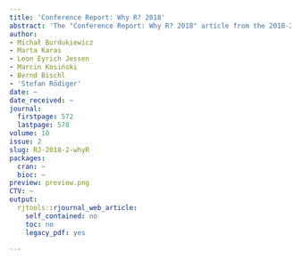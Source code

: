 ```yaml
---
title: 'Conference Report: Why R? 2018'
abstract: 'The "Conference Report: Why R? 2018" article from the 2018-2 issue.'
author:
- Michał Burdukiewicz
- Marta Karas
- Leon Eyrich Jessen
- Marcin Kosiński
- Bernd Bischl
- 'Stefan Rödiger'
date: ~
date_received: ~
journal:
  firstpage: 572
  lastpage: 578
volume: 10
issue: 2
slug: RJ-2018-2-whyR
packages:
  cran: ~
  bioc: ~
preview: preview.png
CTV: ~
output:
  rjtools::rjournal_web_article:
    self_contained: no
    toc: no
    legacy_pdf: yes

---
```

